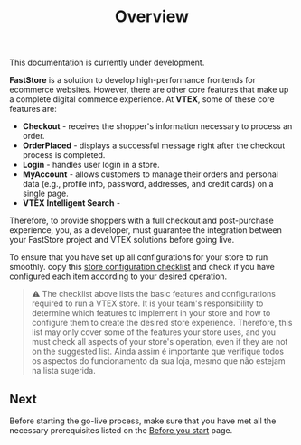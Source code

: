 
<header>

# Overview

</header>

<Callout type="warning" emoji="⚠️">
This documentation is currently under development.
</Callout>

**FastStore** is a solution to develop high-performance frontends for ecommerce websites. However, there are other core features that make up a complete digital commerce experience. At **VTEX**, some of these core features are:

- **Checkout** - receives the shopper's information necessary to process an order.
- **OrderPlaced** - displays a successful message right after the checkout process is completed.
- **Login** - handles user login in a store.
- **MyAccount** - allows customers to manage their orders and personal data (e.g., profile info, password, addresses, and credit cards) on a single page.
- **VTEX Intelligent Search** - 

Therefore, to provide shoppers with a full checkout and post-purchase experience, you, as a developer, must guarantee the integration between your FastStore project and VTEX solutions before going live.

To ensure that you have set up all configurations for your store to run smoothly.
copy this [store configuration checklist](/tbd) and check if you have configured each item according to your desired operation.
 

> ⚠️ The checklist above lists the basic features and configurations required to run a VTEX store. It is your team's responsibility to determine which features to implement in your store and how to configure them to create the desired store experience. Therefore, this list may only cover some of the features your store uses, and you must check all aspects of your store's operation, even if they are not on the suggested list. Ainda assim é importante que verifique todos os aspectos do funcionamento da sua loja, mesmo que não estejam na lista sugerida.

## Next 

Before starting the go-live process, make sure that you have met all the necessary prerequisites listed on the [Before you start](/docs/go-live/before-you-start) page.

